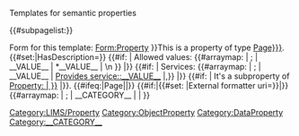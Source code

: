<noinclude>Templates for semantic properties 

{{#subpagelist:}}

Form for this template: [[Form:Property]]
</noinclude>
<includeonly>{{DISPLAYTITLE:{{{label|{{PAGENAME}}}}}}}This is a property of type [[Has type::{{{data_type|Page}}}]]. 
{{{description|}}}{{#set:|HasDescription={{{description|}}}}}
{{#if: {{{allowed_value|}}} | Allowed values: 
{{#arraymap: {{{allowed_value}}} | ; | __VALUE__ | *__VALUE__ | \n }} |}}
{{#if: {{{service|}}} | Services: 
{{#arraymap: {{{service}}} | ; | __VALUE__ | [[Provides service::__VALUE__]] |,}} |}}
{{#if: {{{subproperty_of|}}} | It's a subproperty of [[Subproperty of::{{#replace: {{{subproperty_of}}} | Property: | }}]] |}}.
[[Category:LIMS/Property]]<!--
-->{{#ifeq:{{{data_type|Page}}}|Page|[[Category:ObjectProperty]]|[[Category:DataProperty]]}}<!--
-->{{#if:{{{external_uri|}}}|{{#set: |External formatter uri={{{external_uri|}}}}}|}}<!--
-->{{#arraymap: {{{category}}} | ; | __CATEGORY__ | [[Category:__CATEGORY__]] | }}<!--
--></includeonly>